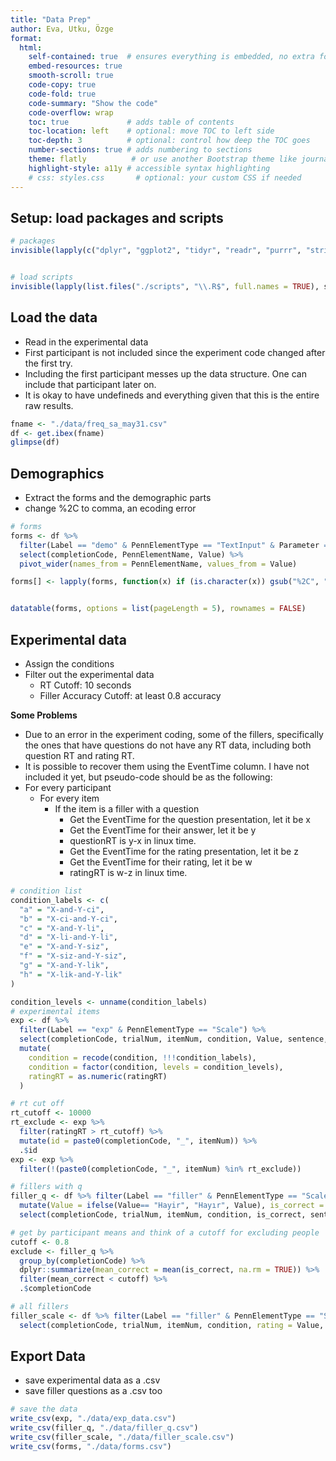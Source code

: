 ```yaml
---
title: "Data Prep"
author: Eva, Utku, Özge
format:
  html:
    self-contained: true  # ensures everything is embedded, no extra folders
    embed-resources: true
    smooth-scroll: true
    code-copy: true
    code-fold: true
    code-summary: "Show the code"
    code-overflow: wrap
    toc: true             # adds table of contents
    toc-location: left    # optional: move TOC to left side
    toc-depth: 3          # optional: control how deep the TOC goes
    number-sections: true # adds numbering to sections
    theme: flatly          # or use another Bootstrap theme like journal, flatly, etc.
    highlight-style: a11y # accessible syntax highlighting
    # css: styles.css       # optional: your custom CSS if needed
---
```






## Setup: load packages and scripts


```r
# packages
invisible(lapply(c("dplyr", "ggplot2", "tidyr", "readr", "purrr", "stringr", "knitr", "DT"), library, character.only = TRUE))


# load scripts
invisible(lapply(list.files("./scripts", "\\.R$", full.names = TRUE), source))

```

## Load the data

- Read in the experimental data
- First participant is not included since the experiment code changed after the first try.
- Including the first participant messes up the data structure. One can include that participant later on.
- It is okay to have undefineds and everything given that this is the entire raw results.

```r
fname <- "./data/freq_sa_may31.csv"
df <- get.ibex(fname)
glimpse(df)
```


## Demographics

- Extract the forms and the demographic parts
- change  %2C to comma, an ecoding error

```r
# forms
forms <- df %>%
  filter(Label == "demo" & PennElementType == "TextInput" & Parameter == "Final") %>%
  select(completionCode, PennElementName, Value) %>%
  pivot_wider(names_from = PennElementName, values_from = Value)

forms[] <- lapply(forms, function(x) if (is.character(x)) gsub("%2C", ",", x) else x)


datatable(forms, options = list(pageLength = 5), rownames = FALSE)
```


## Experimental data

- Assign the conditions
- Filter out the experimental data
  - RT Cutoff: 10 seconds
  - Filler Accuracy Cutoff: at least 0.8 accuracy

**Some Problems**

- Due to an error in the experiment coding, some of the fillers, specifically the ones that have questions do not have any RT data, including both question RT and rating RT. 
- It is possible to recover them using the EventTime column. I have not included it yet, but pseudo-code should be as the following:
- For every participant
  - For every item
    - If the item is a filler with a question
      - Get the EventTime for the question presentation, let it be x
      - Get the EventTime for their answer, let it be y
      - questionRT is y-x in linux time.
      - Get the EventTime for the rating presentation, let it be z
      - Get the EventTime for their rating, let it be w
      - ratingRT is w-z in linux time.

```r
# condition list
condition_labels <- c(
  "a" = "X-and-Y-ci",
  "b" = "X-ci-and-Y-ci",
  "c" = "X-and-Y-li",
  "d" = "X-li-and-Y-li",
  "e" = "X-and-Y-siz",
  "f" = "X-siz-and-Y-siz",
  "g" = "X-and-Y-lik",
  "h" = "X-lik-and-Y-lik"
)

condition_levels <- unname(condition_labels)
# experimental items
exp <- df %>%
  filter(Label == "exp" & PennElementType == "Scale") %>%
  select(completionCode, trialNum, itemNum, condition, Value, sentence, conj1, conj2, ratingRT) %>%
  mutate(
    condition = recode(condition, !!!condition_labels),
    condition = factor(condition, levels = condition_levels),
    ratingRT = as.numeric(ratingRT)
  )

# rt cut off
rt_cutoff <- 10000
rt_exclude <- exp %>%
  filter(ratingRT > rt_cutoff) %>%
  mutate(id = paste0(completionCode, "_", itemNum)) %>%
  .$id
exp <- exp %>%
  filter(!(paste0(completionCode, "_", itemNum) %in% rt_exclude))

# fillers with q
filler_q <- df %>% filter(Label == "filler" & PennElementType == "Scale" & PennElementName == "answer" & Parameter == "Choice") %>%
  mutate(Value = ifelse(Value== "Hayir", "Hayır", Value), is_correct = Value == correctAnswer) %>%
  select(completionCode, trialNum, itemNum, condition, is_correct, sentence, question, answer_given = Value, correctAnswer)

# get by participant means and think of a cutoff for excluding people
cutoff <- 0.8
exclude <- filler_q %>%
  group_by(completionCode) %>%
  dplyr::summarize(mean_correct = mean(is_correct, na.rm = TRUE)) %>%
  filter(mean_correct < cutoff) %>%
  .$completionCode

# all fillers
filler_scale <- df %>% filter(Label == "filler" & PennElementType == "Scale" & PennElementName == "scale") %>%
  select(completionCode, trialNum, itemNum, condition, rating = Value, sentence)

```

## Export Data

- save experimental data as a .csv
- save filler questions as a .csv too


```r
# save the data
write_csv(exp, "./data/exp_data.csv")
write_csv(filler_q, "./data/filler_q.csv")
write_csv(filler_scale, "./data/filler_scale.csv")
write_csv(forms, "./data/forms.csv")
```
